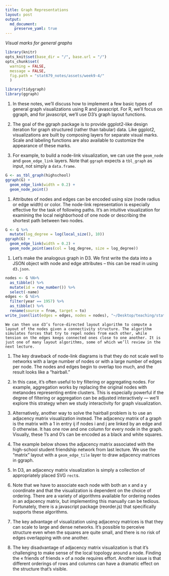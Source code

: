 ```yaml
---
title: Graph Representations
layout: post
output: 
  md_document:
    preserve_yaml: true
---
```


_Visual marks for general graphs_

```r
library(knitr)
opts_knit$set(base_dir = "/", base.url = "/")
opts_chunk$set(
  warning = FALSE, 
  message = FALSE,
  fig.path = "stat679_notes/assets/week9-4/"
  )
```

```r
library(tidygraph)
library(ggraph)
```


1. In these notes, we’ll discuss how to implement a few basic types of general
graph visualizations using R and javascript. For R, we’ll focus on ggraph, and
for javascript, we’ll use D3’s graph layout functions.

1. The goal of the ggraph package is to provide ggplot2-like design iteration
for graph structured (rather than tabular) data. Like ggplot2, visualizations
are built by composing layers for separate visual marks. Scale and labeling
functions are also available to customize the appearance of these marks.

1. For example, to build a node-link visualization, we can use the `geom_node`
and `geom_edge_link` layers. Note that `ggraph` expects a `tbl_graph` as input,
not simply a `data.frame`.

```r
G <- as_tbl_graph(highschool)
ggraph(G) +
  geom_edge_link(width = 0.2) +
  geom_node_point()
```

1. Attributes of nodes and edges can be encoded using size (node radius or edge
width) or color. The node-link representation is especially effective for the
task of following paths. It’s an intuitive visualization for examining the local
neighborhood of one node or describing the shortest path between two nodes.

```r
G <- G %>%
  mutate(log_degree = log(local_size(), 10))
ggraph(G) +
  geom_edge_link(width = 0.2) +
  geom_node_point(aes(col = log_degree, size = log_degree))
```

1. Let’s make the analogous graph in D3. We first write the data into a JSON
object with node and edge attributes -- this can be read in using `d3.json`.

```r
nodes <- G %N>%
  as_tibble() %>%
  mutate(id = row_number()) %>%
  select(-name)
edges <- G %E>%
  filter(year == 1957) %>%
  as_tibble() %>%
  rename(source = from, target = to)
write_json(list(edges = edges, nodes = nodes), "~/Desktop/teaching/stat679_code/examples/week9/week9-4/highschool.json")
```

  	We can then use d3’s force-directed layout algorithm to compute a layout of the nodes given a connectivity structure. The algorithm simulates forces that try to repel nodes from each other, while tension on the edges keeps connected ones close to one another. It is just one of many layout algorithms, some of which we’ll review in the next lecture.

	
1. The key drawback of node-link diagrams is that they do not scale well to
networks with a large number of nodes or with a large number of edges per node.
The nodes and edges begin to overlap too much, and the result looks like a
“hairball.”

1. In this case, it’s often useful to try filtering or aggregating nodes. For
example, aggregation works by replacing the original nodes with metanodes
representing entire clusters. This is especially powerful if the degree of
filtering or aggregation can be adjusted interactively — we’ll explore this
strategy when we study interactivity for graph visualization.

1. Alternatively, another way to solve the hairball problem is to use an
adjacency matrix visualization instead. The adjacency matrix of a graph is the
matrix with a 1 in entry ij if nodes i and j are linked by an edge and 0
otherwise. It has one row and one column for every node in the graph. Visually,
these 1’s and 0’s can be encoded as a black and white squares.

1. The example below shows the adjacency matrix associated with the high-school
student friendship network from last lecture. We use the “matrix” layout with
a `geom_edge_tile` layer to draw adjacency matrices in ggraph.

1. In D3, an adjacency matrix visualization is simply a collection of
appropriately placed SVG `rect`s.

1. Note that we have to associate each node with both an x and a y coordinate
and that the visualization is dependent on the choice of ordering. There are a
variety of algorithms available for ordering nodes in an adjacency matrix, but
implementing this manually can be tedious. Fortunately, there is a javascript
package (reorder.js) that specifically supports these algorithms.

1. The key advantage of visualization using adjacency matrices is that they can
scale to large and dense networks. It’s possible to perceive structure even when
the squares are quite small, and there is no risk of edges overlapping with one
another.

1. The key disadvantage of adjacency matrix visualization is that it’s
challenging to make sense of the local topology around a node. Finding the «
friends of friends » of a node requires effort. Another issue is that different
orderings of rows and columns can have a dramatic effect on the structure that’s
visible.

